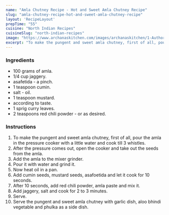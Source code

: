 ---
name: "Amla Chutney Recipe - Hot and Sweet Amla Chutney Recipe"
slug: "amla-chutney-recipe-hot-and-sweet-amla-chutney-recipe"
layout: 'RecipeLayout'
prepTime: "55"
cuisine: "North Indian Recipes"
cuisineSlug: "north-indian-recipes"
image: "https://www.archanaskitchen.com/images/archanaskitchen/1-Author/sibyl_sunitha/Preethi_Kitchen_Appliances_Sweet_and_Spicy_Amla_Chutney_Thogayal_Video_recipe_5_Delicious_Chutneys_You_Can_Make_With_Turbo_Chop-1.jpg"
excerpt: "To make the pungent and sweet amla chutney, first of all, pour the amla in the pressure cooker with a little water and cook till 3 whistles"
---

### Ingredients

- 100 grams of amla.
-  1/4 cup jaggery.
-  asafetida - a pinch.
-  1 teaspoon cumin.
-  salt - oil.
-  1 teaspoon mustard.
-  according to taste.
-  1 sprig curry leaves.
-  2 teaspoons red chili powder - or as desired.

### Instructions

1. To make the pungent and sweet amla chutney, first of all, pour the amla in the pressure cooker with a little water and cook till 3 whistles.
1. After the pressure comes out, open the cooker and take out the seeds from the amla.
1. Add the amla to the mixer grinder.
1. Pour it with water and grind it.
1. Now heat oil in a pan.
1. Add cumin seeds, mustard seeds, asafoetida and let it cook for 10 seconds.
1. After 10 seconds, add red chili powder, amla paste and mix it.
1. Add jaggery, salt and cook for 2 to 3 minutes.
1. Serve.
1. Serve the pungent and sweet amla chutney with garlic dish, aloo bhindi vegetable and phulka as a side dish.
